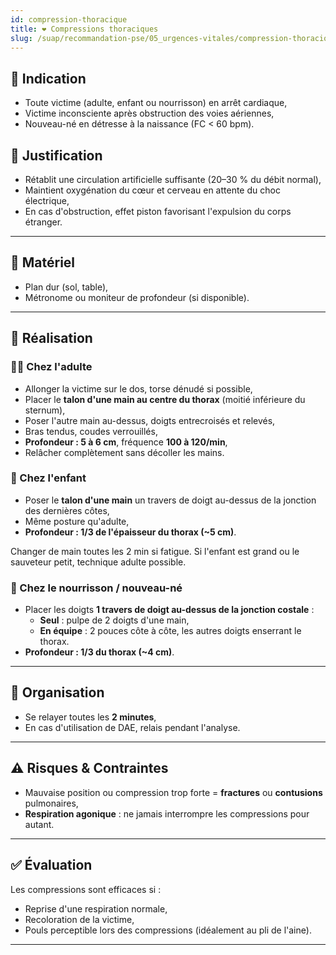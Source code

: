 ---
id: compression-thoracique
title: ❤️ Compressions thoraciques
slug: /suap/recommandation-pse/05_urgences-vitales/compression-thoracique
---


## 📌 Indication

- Toute victime (adulte, enfant ou nourrisson) en arrêt cardiaque,
- Victime inconsciente après obstruction des voies aériennes,
- Nouveau-né en détresse à la naissance (FC < 60 bpm).

## 🎯 Justification

- Rétablit une circulation artificielle suffisante (20–30 % du débit normal),
- Maintient oxygénation du cœur et cerveau en attente du choc électrique,
- En cas d'obstruction, effet piston favorisant l'expulsion du corps étranger.

---

## 🧰 Matériel

- Plan dur (sol, table),
- Métronome ou moniteur de profondeur (si disponible).

---

## 🔧 Réalisation

### 🧍‍♂️ Chez l'adulte

- Allonger la victime sur le dos, torse dénudé si possible,
- Placer le **talon d'une main au centre du thorax** (moitié inférieure du sternum),
- Poser l'autre main au-dessus, doigts entrecroisés et relevés,
- Bras tendus, coudes verrouillés,
- **Profondeur : 5 à 6 cm**, fréquence **100 à 120/min**,
- Relâcher complètement sans décoller les mains.

### 🧒 Chez l'enfant

- Poser le **talon d'une main** un travers de doigt au-dessus de la jonction des dernières côtes,
- Même posture qu'adulte,
- **Profondeur : 1/3 de l'épaisseur du thorax (~5 cm)**.

<Admonition type="tip">
Changer de main toutes les 2 min si fatigue. Si l'enfant est grand ou le sauveteur petit, technique adulte possible.
</Admonition>

### 👶 Chez le nourrisson / nouveau-né

- Placer les doigts **1 travers de doigt au-dessus de la jonction costale** :
  - **Seul** : pulpe de 2 doigts d'une main,
  - **En équipe** : 2 pouces côte à côte, les autres doigts enserrant le thorax.
- **Profondeur : 1/3 du thorax (~4 cm)**.

---

## 🔁 Organisation

- Se relayer toutes les **2 minutes**,
- En cas d'utilisation de DAE, relais pendant l'analyse.

---

## ⚠️ Risques & Contraintes

- Mauvaise position ou compression trop forte = **fractures** ou **contusions** pulmonaires,
- **Respiration agonique** : ne jamais interrompre les compressions pour autant.

---

## ✅ Évaluation

Les compressions sont efficaces si :

- Reprise d'une respiration normale,
- Recoloration de la victime,
- Pouls perceptible lors des compressions (idéalement au pli de l'aine).

---
